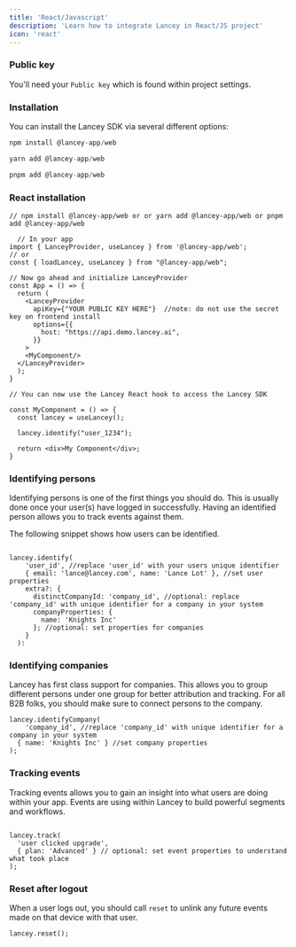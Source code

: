 ```yaml
---
title: 'React/Javascript'
description: 'Learn how to integrate Lancey in React/JS project'
icon: 'react'
---
```


### Public key

You'll need your `Public key` which is found within project settings.

### Installation

You can install the Lancey SDK via several different options:

<CodeGroup>

```javascript npm
npm install @lancey-app/web

```

```javascript yarn
yarn add @lancey-app/web 

```

```javascript pnpm
pnpm add @lancey-app/web

```

</CodeGroup>

### React installation

```tsx
// npm install @lancey-app/web or or yarn add @lancey-app/web or pnpm add @lancey-app/web

  // In your app
import { LanceyProvider, useLancey } from '@lancey-app/web';
// or
const { loadLancey, useLancey } from "@lancey-app/web";

// Now go ahead and initialize LanceyProvider
const App = () => {
  return (
    <LanceyProvider
      apiKey={"YOUR PUBLIC KEY HERE"}  //note: do not use the secret key on frontend install
      options={{
        host: "https://api.demo.lancey.ai",
      }}
    >
    <MyComponent/>
  </LanceyProvider>
  );
}

// You can now use the Lancey React hook to access the Lancey SDK

const MyComponent = () => {
  const lancey = useLancey();

  lancey.identify("user_1234");

  return <div>My Component</div>;
}
```

### Identifying persons

Identifying persons is one of the first things you should do. This is usually done once your user(s) have logged in successfully. Having an identified person allows you to track events against them.

The following snippet shows how users can be identified.

```tsx

lancey.identify(
    'user_id', //replace 'user_id' with your users unique identifier
    { email: 'lance@lancey.com', name: 'Lance Lot' }, //set user properties
    extra?: {
      distinctCompanyId: 'company_id', //optional: replace 'company_id' with unique identifier for a company in your system
      companyProperties: {
        name: 'Knights Inc'
      }; //optional: set properties for companies
    }
  ):
```

### Identifying companies

Lancey has first class support for companies. This allows you to group different persons under one group for better attribution and tracking. For all B2B folks, you should make sure to connect persons to the company.

```tsx
lancey.identifyCompany(
	'company_id', //replace 'company_id' with unique identifier for a company in your system
  { name: 'Knights Inc' } //set company properties
);
```

### Tracking events

Tracking events allows you to gain an insight into what users are doing within your app. Events are using within Lancey to build powerful segments and workflows.

```tsx

lancey.track(
  'user clicked upgrade',
  { plan: 'Advanced' } // optional: set event properties to understand what took place
);
```

### Reset after logout

When a user logs out, you should call `reset` to unlink any future events made on that device with that user.

```tsx
lancey.reset();
```